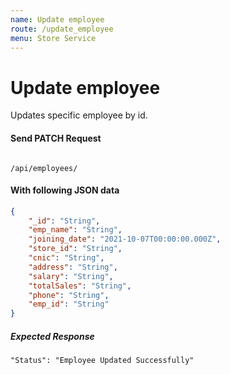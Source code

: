 ```yaml
---
name: Update employee
route: /update_employee
menu: Store Service
---
```

# Update employee 
Updates specific employee by id.

#### Send PATCH Request 
<Code>
/api/employees/
</Code>

#### With following JSON data
```json
{
    "_id": "String",
    "emp_name": "String",
    "joining_date": "2021-10-07T00:00:00.000Z",
    "store_id": "String",
    "cnic": "String",
    "address": "String",
    "salary": "String",
    "totalSales": "String",
    "phone": "String",
    "emp_id": "String"
}
```

##### Expected Response
```
"Status": "Employee Updated Successfully"
```
